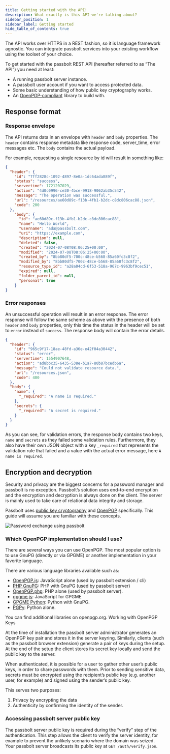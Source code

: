 ```yaml
---
title: Getting started with the API!
description: What exactly is this API we're talking about?
sidebar_position: 1
sidebar_label: Getting started
hide_table_of_contents: true
---
```


The API works over HTTPS in a REST fashion, so it is language framework agnostic. You can integrate passbolt services into your existing workflow using the toolset of your choice.

To get started with the passbolt REST API (hereafter referred to as “The API”) you need at least:

- A running passbolt server instance.
- A passbolt user account if you want to access protected data.
- Some basic understanding of how public key cryptography works.
- An [OpenPGP-compliant](https://www.openpgp.org/about/) library to build with.


## Response format

### Response envelope

The API returns data in an envelope with `header` and `body` properties. The `header` contains response metadata like response code, server_time, error messages etc. The `body` contains the actual payload.

For example, requesting a single resource by id will result in something like:

```json
{
  "header": {
    "id": "7ff2828c-1092-4897-8e0a-1dc64ada889f",
    "status": "success",
    "servertime": 1721207029,
    "action": "4d0c0996-ce30-4bce-9918-9062ab35c542",
    "message": "The operation was successful.",
    "url": "/resources/ae60d89c-f13b-4fb1-b2dc-c8dc806cac88.json",
    "code": 200
  },
    "body": {
      "id": "ae60d89c-f13b-4fb1-b2dc-c8dc806cac88",
      "name": "Hello World",
      "username": "ada@passbolt.com",
      "uri": "https://example.com",
      "description": null,
      "deleted": false,
      "created": "2024-07-08T08:06:25+00:00",
      "modified": "2024-07-08T08:06:25+00:00",
      "created_by": "8bb80df5-700c-48ce-b568-85a60fc3c8f2",
      "modified_by": "8bb80df5-700c-48ce-b568-85a60fc3c8f2",
      "resource_type_id": "a28a04cd-6f53-518a-967c-9963bf9cec51",
      "expired": null,
      "folder_parent_id": null,
      "personal": true
    }
}
```


### Error responses

An unsuccessful operation will result in an error response. The error response will follow the same scheme as above with the presence of both `header` and `body` properties, only this time the status in the header will be set to `error` instead of `success`. The response body will contain the error details.

```json
{
  "header": {
    "id": "965c9f17-18ae-48fd-a36e-e42f04a30442",
    "status": "error",
    "servertime": 1554907648,
    "action": "ad8bbc35-6435-538e-b1a7-80b87bcedb6a",
    "message": "Could not validate resource data.",
    "url": "/resources.json",
    "code": 400
  },
  "body": {
    "name": {
      "_required": "A name is required."
    },
    "secrets": {
      "_required": "A secret is required."
    }
  }
}
```

As you can see, for validation errors, the response body contains two keys, `name` and `secrets` as they failed some validation rules. Furthermore, they also have their own JSON object with a key `_required` that represents the validation rule that failed and a value with the actual error message, here `A name is required`.

## Encryption and decryption

Security and privacy are the biggest concerns for a password manager and passbolt is no exception. Passbolt’s solution uses end-to-end encryption and the encryption and decryption is always done on the client. The server is mainly used to take care of relational data integrity and storage.

Passbolt uses [public key cryptography](https://en.wikipedia.org/wiki/Public-key_cryptography) and [OpenPGP](https://www.openpgp.org/about/) specifically. This guide will assume you are familiar with these concepts.

![Password exchange using passbolt](/img/diagrams/howitworks.svg)


### Which OpenPGP implementation should I use?

There are several ways you can use OpenPGP. The most popular option is to use GnuPG (directly or via GPGME) or another implementation in your favorite language.

There are various language libraries available such as:

- [OpenPGP.js](https://openpgpjs.org/): JavaScript alone (used by passbolt extension / cli)
- [PHP GnuPG](https://www.php.net/manual/en/book.gnupg.php): PHP with GnuPG (used by passbolt server)
- [OpenPGP.php](https://github.com/singpolyma/openpgp-php): PHP alone (used by passbolt server).
- [gpgme.js](https://github.com/mailvelope/gpgmejs): JavaScript for GPGME
- [GPGME Python](http://files.au.adversary.org/crypto/gpgme-python-howto.html): Python with GnuPG.
- [PGPy](https://github.com/SecurityInnovation/PGPy/): Python alone.

You can find additional libraries on openpgp.org.
Working with OpenPGP Keys

At the time of installation the passbolt server administrator generates an OpenPGP key pair and stores it in the server keyring. Similarly, clients (such as the passbolt browser extension) generate a pair of keys during the setup. At the end of the setup the client stores its secret key locally and send the public key to the server.

When authenticated, it is possible for a user to gather other user’s public keys, in order to share passwords with them. Prior to sending sensitive data, secrets must be encrypted using the recipient’s public key (e.g. another user, for example) and signed using the sender’s public key.

This serves two purposes:

1. Privacy by encrypting the data
2. Authenticity by confirming the identity of the sender.

### Accessing passbolt server public key

The passbolt server public key is required during the “verify” step of the authentication. This step allows the client to verify the server identity, for example to prevent the unlikely scenario where the domain was seized. Your passbolt server broadcasts its public key at `GET /auth/verify.json`.

